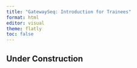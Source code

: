 ```yaml
---
title: "GatewaySeq: Introduction for Trainees"
format: html
editor: visual
theme: flatly
toc: false
---
```


```{=html}
<style>title {text-align: left}</style>
<style>body {text-align: justify}</style>
```

## Under Construction
